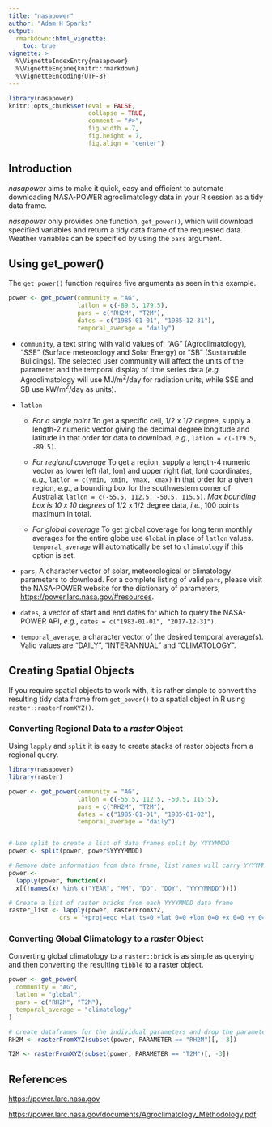 ```yaml
---
title: "nasapower"
author: "Adam H Sparks"
output:
  rmarkdown::html_vignette:
    toc: true
vignette: >
  %\VignetteIndexEntry{nasapower}
  %\VignetteEngine{knitr::rmarkdown}
  %\VignetteEncoding{UTF-8}
---
```


```r
library(nasapower)
knitr::opts_chunk$set(eval = FALSE,
                      collapse = TRUE,
                      comment = "#>",
                      fig.width = 7,
                      fig.height = 7,
                      fig.align = "center")
```

## Introduction

_nasapower_ aims to make it quick, easy and efficient to automate downloading
NASA-POWER agroclimatology data in your R session as a tidy data frame.

_nasapower_ only provides one function, `get_power()`, which will download
specified variables and return a tidy data frame of the requested data. Weather
variables can be specified by using the `pars` argument. 

## Using get_power()

The `get_power()` function requires five arguments as seen in this example.

```r
power <- get_power(community = "AG",
                   latlon = c(-89.5, 179.5),
                   pars = c("RH2M", "T2M"),
                   dates = c("1985-01-01", "1985-12-31"),
                   temporal_average = "daily")
```

- `community`, a text string with valid values of: "AG" (Agroclimatology), "SSE"
(Surface meteorology and Solar Energy) or "SB" (Sustainable Buildings). The
selected user community will affect the units of the parameter and the temporal
display of time series data (_e.g._ Agroclimatology will use MJ/m^2^/day for
radiation units, while SSE and SB use kW/m^2^/day as units).

- `latlon`
  - *For a single point* To get a specific cell, 1/2 x 1/2 degree, supply a
    length-2 numeric vector giving the decimal degree longitude and latitude in
    that order for data to download,  *e.g.*, `latlon = c(-179.5, -89.5)`.  
  
  - *For regional coverage* To get a region, supply a length-4 numeric
    vector as lower left (lat, lon) and upper right (lat, lon) coordinates,
    *e.g.*, `latlon = c(ymin, xmin, ymax, xmax)` in that order for a given
    region, *e.g.*, a bounding box for the southwestern corner of Australia:
    `latlon = c(-55.5, 112.5, -50.5, 115.5)`. *Max bounding box is 10 x 10
    degrees* of 1/2 x 1/2 degree data, *i.e.*, 100 points maximum in total.  
  
  - *For global coverage* To get global coverage for long term monthly
    averages for the entire globe use `Global` in place of `latlon` values.
    `temporal_average` will automatically be set to `climatology` if this option
    is set.
    
- `pars`, A character vector of solar, meteorological or climatology parameters
to download. For a complete listing of valid `pars`, please visit the NASA-POWER
website for the dictionary of parameters,
<https://power.larc.nasa.gov/#resources>.

- `dates`, a vector of start and end dates for which to query the NASA-POWER
API, *e.g.*, `dates = c("1983-01-01", "2017-12-31")`. 

- `temporal_average`, a character vector of the desired temporal average(s).
Valid values are "DAILY", "INTERANNUAL" and "CLIMATOLOGY".

## Creating Spatial Objects

If you require spatial objects to work with, it is rather simple to convert
the resulting tidy data frame from `get_power()` to a spatial object in R using `raster::rasterFromXYZ()`.

### Converting Regional Data to a _raster_ Object

Using `lapply` and `split` it is easy to create stacks of raster objects from
a regional query.

```r
library(nasapower)
library(raster)

power <- get_power(community = "AG",
                   latlon = c(-55.5, 112.5, -50.5, 115.5),
                   pars = c("RH2M", "T2M"),
                   dates = c("1985-01-01", "1985-01-02"),
                   temporal_average = "daily")


# Use split to create a list of data frames split by YYYYMMDD
power <- split(power, power$YYYYMMDD)

# Remove date information from data frame, list names will carry YYYYMMDD
power <-
  lapply(power, function(x)
  x[(!names(x) %in% c("YEAR", "MM", "DD", "DOY", "YYYYMMDD"))])

# Create a list of raster bricks from each YYYYMMDD data frame
raster_list <- lapply(power, rasterFromXYZ,
              crs = "+proj=eqc +lat_ts=0 +lat_0=0 +lon_0=0 +x_0=0 +y_0=0 +ellps=WGS84 +datum=WGS84 +units=m +no_defs ")
```

### Converting Global Climatology to a _raster_ Object

Converting global climatology to a `raster::brick` is as simple as querying
and then converting the resulting `tibble` to a raster object.

```r
power <- get_power(
  community = "AG",
  latlon = "global",
  pars = c("RH2M", "T2M"),
  temporal_average = "climatology"
)

# create dataframes for the individual parameters and drop the parameter field.
RH2M <- rasterFromXYZ(subset(power, PARAMETER == "RH2M")[, -3])

T2M <- rasterFromXYZ(subset(power, PARAMETER == "T2M")[, -3])
```

## References

<https://power.larc.nasa.gov>

<https://power.larc.nasa.gov/documents/Agroclimatology_Methodology.pdf>
